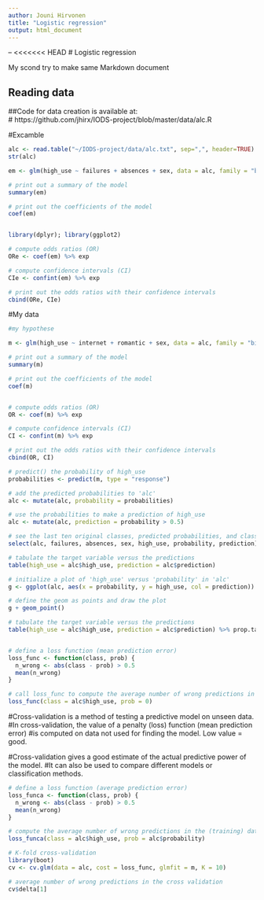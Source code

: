 ```yaml
---
author: Jouni Hirvonen
title: "Logistic regression"
output: html_document
---
```

--
<<<<<<< HEAD
# Logistic regression

My scond try to make same Markdown document

## Reading data

##Code for data creation is available at:   
#  https://github.com/jhirx/IODS-project/blob/master/data/alc.R

#Excamble 
```r
alc <- read.table("~/IODS-project/data/alc.txt", sep=",", header=TRUE)
str(alc)

em <- glm(high_use ~ failures + absences + sex, data = alc, family = "binomial")

# print out a summary of the model
summary(em)

# print out the coefficients of the model
coef(em)


library(dplyr); library(ggplot2)

# compute odds ratios (OR)
ORe <- coef(em) %>% exp

# compute confidence intervals (CI)
CIe <- confint(em) %>% exp

# print out the odds ratios with their confidence intervals
cbind(ORe, CIe)
``` 
#My data 

```r
#my hypothese

m <- glm(high_use ~ internet + romantic + sex, data = alc, family = "binomial")

# print out a summary of the model
summary(m)

# print out the coefficients of the model
coef(m)


# compute odds ratios (OR)
OR <- coef(m) %>% exp

# compute confidence intervals (CI)
CI <- confint(m) %>% exp

# print out the odds ratios with their confidence intervals
cbind(OR, CI)

```

```r

# predict() the probability of high_use
probabilities <- predict(m, type = "response")

# add the predicted probabilities to 'alc'
alc <- mutate(alc, probability = probabilities)

# use the probabilities to make a prediction of high_use
alc <- mutate(alc, prediction = probability > 0.5)

# see the last ten original classes, predicted probabilities, and class predictions
select(alc, failures, absences, sex, high_use, probability, prediction) %>% tail(10)

# tabulate the target variable versus the predictions
table(high_use = alc$high_use, prediction = alc$prediction)

# initialize a plot of 'high_use' versus 'probability' in 'alc'
g <- ggplot(alc, aes(x = probability, y = high_use, col = prediction))

# define the geom as points and draw the plot
g + geom_point()

# tabulate the target variable versus the predictions
table(high_use = alc$high_use, prediction = alc$prediction) %>% prop.table %>% addmargins


# define a loss function (mean prediction error)
loss_func <- function(class, prob) {
  n_wrong <- abs(class - prob) > 0.5
  mean(n_wrong)
}

# call loss_func to compute the average number of wrong predictions in the (training) data
loss_func(class = alc$high_use, prob = 0)
```

#Cross-validation is a method of testing a predictive model on unseen data. 
#In cross-validation, the value of a penalty (loss) function (mean prediction error)
#is computed on data not used for finding the model. Low value = good.

#Cross-validation gives a good estimate of the actual predictive power of the model. 
#It can also be used to compare different models or classification methods.


```r

# define a loss function (average prediction error)
loss_funca <- function(class, prob) {
  n_wrong <- abs(class - prob) > 0.5
  mean(n_wrong)
}

# compute the average number of wrong predictions in the (training) data
loss_funca(class = alc$high_use, prob = alc$probability)

# K-fold cross-validation
library(boot)
cv <- cv.glm(data = alc, cost = loss_func, glmfit = m, K = 10)

# average number of wrong predictions in the cross validation
cv$delta[1]
```


